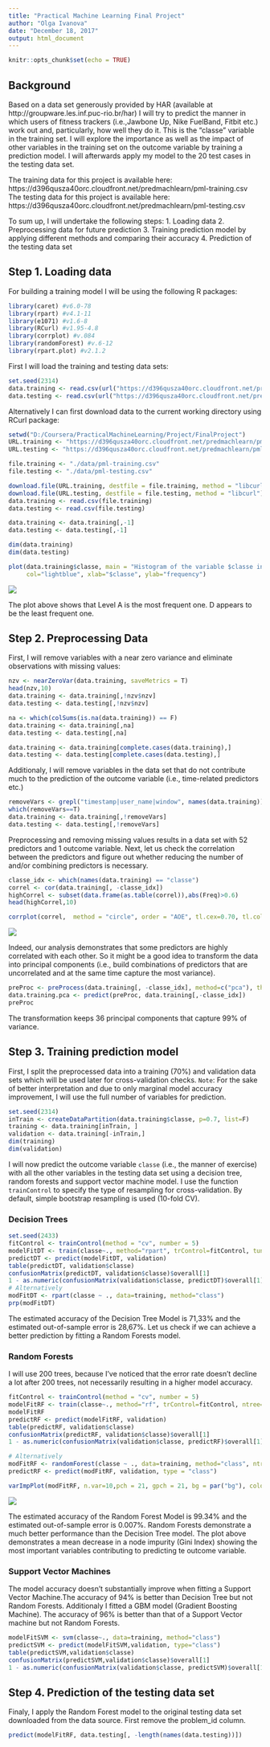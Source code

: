 ```yaml
---
title: "Practical Machine Learning Final Project"
author: "Olga Ivanova"
date: "December 18, 2017"
output: html_document
---
```


```r
knitr::opts_chunk$set(echo = TRUE)
```

## Background

Based on a data set generously provided by HAR (available at http://groupware.les.inf.puc-rio.br/har) I will try to predict the manner in which users of fitness trackers (i.e.,Jawbone Up, Nike FuelBand, Fitbit etc.) work out and, particularly, how well they do it. This is the "classe" variable in the training set. I will explore the importance as well as the impact of other variables in the training set on the outcome variable by training a prediction model. I will afterwards apply my model to the 20 test cases in the testing data set.

The training data for this project is available here: https://d396qusza40orc.cloudfront.net/predmachlearn/pml-training.csv
The testing data for this project is available here: https://d396qusza40orc.cloudfront.net/predmachlearn/pml-testing.csv

To sum up, I will undertake the following steps:
1. Loading data 
2. Preprocessing data for future prediction
3. Training prediction model by applying different methods and comparing their accuracy
4. Prediction of the testing data set

## Step 1. Loading data
For building a training model I will be using the following R packages:

``` r
library(caret) #v6.0-78
library(rpart) #v4.1-11
library(e1071) #v1.6-8
library(RCurl) #v1.95-4.8
library(corrplot) #v.084
library(randomForest) #v.6-12
library(rpart.plot) #v2.1.2
```
First I will load the training and testing data sets:
```r
set.seed(2314)
data.training <- read.csv(url("https://d396qusza40orc.cloudfront.net/predmachlearn/pml-training.csv"))
data.testing <- read.csv(url("https://d396qusza40orc.cloudfront.net/predmachlearn/pml-testing.csv"))
```
Alternatively I can first download data to the current working directory using RCurl package:
``` r
setwd("D:/Coursera/PracticalMachineLearning/Project/FinalProject")
URL.training <- "https://d396qusza40orc.cloudfront.net/predmachlearn/pml-training.csv"
URL.testing <- "https://d396qusza40orc.cloudfront.net/predmachlearn/pml-testing.csv"

file.training <- "./data/pml-training.csv"
file.testing <- "./data/pml-testing.csv"

download.file(URL.training, destfile = file.training, method = "libcurl")
download.file(URL.testing, destfile = file.testing, method = "libcurl")
data.training <- read.csv(file.training)
data.testing <- read.csv(file.testing)
```

```r
data.training <- data.training[,-1]
data.testing <- data.testing[,-1]

dim(data.training) 
dim(data.testing) 
```

```r
plot(data.training$classe, main = "Histogram of the variable $classe in the training set", 
     col="lightblue", xlab="$classe", ylab="frequency")
```
![](https://github.com/olenka123/PracticalMachineLearning/blob/gh-pages/Rhist.png)

The plot above shows that Level A is the most frequent one. D appears to be the least frequent one.

## Step 2. Preprocessing Data
First, I will  remove variables with a near zero variance and eliminate observations with missing values:
```r
nzv <- nearZeroVar(data.training, saveMetrics = T)
head(nzv,10)
data.training <- data.training[,!nzv$nzv]
data.testing <- data.testing[,!nzv$nzv]

na <- which(colSums(is.na(data.training)) == F)
data.training <- data.training[,na]
data.testing <- data.testing[,na]

data.training <- data.training[complete.cases(data.training),]
data.testing <- data.testing[complete.cases(data.testing),]
```
Additionaly, I will remove variables in the data set that do not contribute much to the prediction of the outcome variable (i.e., time-related predictors etc.)

```r
removeVars <- grepl("timestamp|user_name|window", names(data.training))
which(removeVars==T)
data.training <- data.training[,!removeVars]
data.testing <- data.testing[,!removeVars]
```
Preprocessing and removing missing values results in a data set with 52 predictors and 1 outcome variable. Next, let us check the correlation between the predictors and figure out whether reducing the number of and/or combining predictors is necessary.

```r
classe_idx <- which(names(data.training) == "classe")
correl <- cor(data.training[, -classe_idx])
highCorrel <- subset(data.frame(as.table(correl)),abs(Freq)>0.6)
head(highCorrel,10)
```

``` r
corrplot(correl,  method = "circle", order = "AOE", tl.cex=0.70, tl.col ="black")
```
![](https://github.com/olenka123/PracticalMachineLearning/blob/gh-pages/CorrMatrix.png)

Indeed, our analysis demonstrates that some predictors are highly correlated with each other. So it might be a good idea to transform the data into principal components (i.e., build combinations of predictors that are uncorrelated and at the same time capture the most variance).

``` r
preProc <- preProcess(data.training[, -classe_idx], method=c("pca"), thresh=0.99)
data.training.pca <- predict(preProc, data.training[,-classe_idx])
preProc
```
The transformation keeps 36 principal components that capture 99% of variance.

## Step 3. Training prediction model
First, I split the preprocessed data into a training (70%) and validation data sets which will be used later for cross-validation checks.
`Note`: For the sake of better interpretation and due to only marginal model accuracy improvement, I will use the full number of variables for prediction.

``` r
set.seed(2314)
inTrain <- createDataPartition(data.training$classe, p=0.7, list=F)
training <- data.training[inTrain, ]
validation <- data.training[-inTrain,]
dim(training) 
dim(validation)
```
I will now predict the outcome variable `classe` (i.e., the manner of exercise) with all the other variables in the testing data set using a decision tree, random forests and support vector machine model. I use the function `trainControl` to specify the type of resampling for cross-validation. By default, simple bootstrap resampling is used (10-fold CV).

### Decision Trees

```r
set.seed(2433)
fitControl <- trainControl(method = "cv", number = 5)
modelFitDT <- train(classe~., method="rpart", trControl=fitControl, tuneLength = 10, data=training) 
predictDT <- predict(modelFitDT, validation)
table(predictDT, validation$classe)
confusionMatrix(predictDT, validation$classe)$overall[1] 
1 - as.numeric(confusionMatrix(validation$classe, predictDT)$overall[1]) 
# Alternatively 
modFitDT <- rpart(classe ~ ., data=training, method="class")
prp(modFitDT)
```

The estimated accuracy of the Decision Tree Model is 71,33% and the estimated out-of-sample error is 28,67%. Let us check if we can achieve a better prediction by fitting a Random Forests model.

### Random Forests
I will use 200 trees, because I've noticed that the error rate doesn't decline a lot after 200 trees, not necessarily resulting in a higher model accuracy.

```r
fitControl <- trainControl(method = "cv", number = 5)
modelFitRF <- train(classe~., method="rf", trControl=fitControl, ntree=200, data=training)
modelFitRF
predictRF <- predict(modelFitRF, validation)
table(predictRF, validation$classe)
confusionMatrix(predictRF, validation$classe)$overall[1] 
1 - as.numeric(confusionMatrix(validation$classe, predictRF)$overall[1]) 

# Alternatively
modFitRF <- randomForest(classe ~ ., data=training, method="class", ntree=200)
predictRF <- predict(modFitRF, validation, type = "class")

varImpPlot(modFitRF, n.var=10,pch = 21, gpch = 21, bg = par("bg"), color = par("fg"), gcolor = par("fg"), lcolor = "red")
```
![](https://github.com/olenka123/PracticalMachineLearning/blob/gh-pages/VarImport.png)

The estimated accuracy of the Random Forest Model is 99.34% and the estimated out-of-sample error is 0.007%. Random Forests demonstrate a much better performance than the Decision Tree model. The plot above demonstrates a mean decrease in a node impurity (Gini Index) showing the most important variables contributing to predicting te outcome variable.

### Support Vector Machines

The model accuracy doesn't substantially improve when fitting a Support Vector Machine.The accuracy of 94% is better than Decision Tree but not Random Forests. Additionaly I fitted a GBM model (Gradient Boosting Machine). The accuracy of 96% is better than that of a Support Vector machine but not Random Forests.
```r
modelFitSVM <- svm(classe~., data=training, method="class")
predictSVM <- predict(modelFitSVM,validation, type="class")
table(predictSVM,validation$classe)
confusionMatrix(predictSVM,validation$classe)$overall[1]  
1 - as.numeric(confusionMatrix(validation$classe, predictSVM)$overall[1])
```

## Step 4. Prediction of the testing data set
Finaly, I apply the Random Forest model to the original testing data set downloaded from the data source. First remove the problem_id column.

```r
predict(modelFitRF, data.testing[, -length(names(data.testing))])
```








